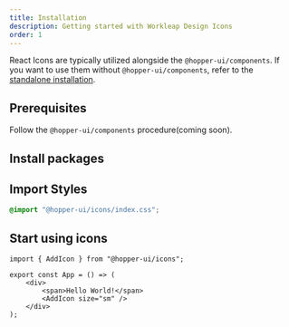 ```yaml
---
title: Installation
description: Getting started with Workleap Design Icons
order: 1
---
```


React Icons are typically utilized alongside the `@hopper-ui/components`. If you want to use them without `@hopper-ui/components`, refer to the [standalone installation](/icons/react-icons/standalone-installation).

## Prerequisites

Follow the `@hopper-ui/components` procedure(coming soon).

## Install packages

<PackageInstallation library="icons" mod="prod" />

## Import Styles

```css title="index.css"
@import "@hopper-ui/icons/index.css";
```

## Start using icons

```tsx title="App.tsx"
import { AddIcon } from "@hopper-ui/icons";

export const App = () => (
    <div>
        <span>Hello World!</span>
        <AddIcon size="sm" />
    </div>
);
```

